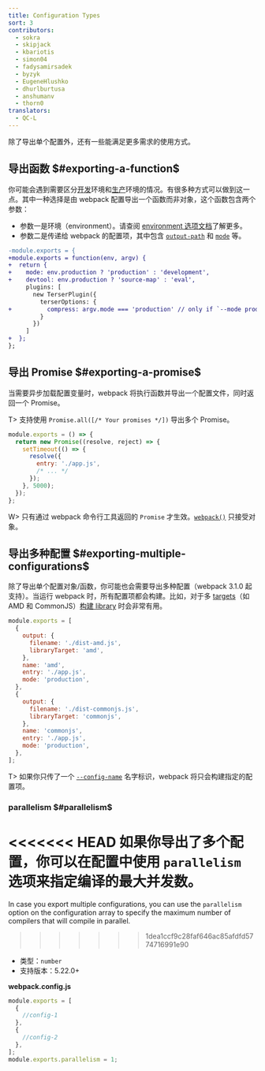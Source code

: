 ```yaml
---
title: Configuration Types
sort: 3
contributors:
  - sokra
  - skipjack
  - kbariotis
  - simon04
  - fadysamirsadek
  - byzyk
  - EugeneHlushko
  - dhurlburtusa
  - anshumanv
  - thorn0
translators:
  - QC-L
---
```


除了导出单个配置外，还有一些能满足更多需求的使用方式。

## 导出函数 $#exporting-a-function$

你可能会遇到需要区分[开发](/guides/development)环境和[生产](/guides/production)环境的情况。有很多种方式可以做到这一点。其中一种选择是由 webpack 配置导出一个函数而非对象，这个函数包含两个参数：

- 参数一是环境（environment）。请查阅 [environment 选项文档](/api/cli/#environment-options)了解更多。
- 参数二是传递给 webpack 的配置项，其中包含 [`output-path`](/api/cli/#flags) 和 [`mode`](/api/cli/#flags) 等。

```diff
-module.exports = {
+module.exports = function(env, argv) {
+  return {
+    mode: env.production ? 'production' : 'development',
+    devtool: env.production ? 'source-map' : 'eval',
     plugins: [
       new TerserPlugin({
         terserOptions: {
+          compress: argv.mode === 'production' // only if `--mode production` was passed
         }
       })
     ]
+  };
};
```

## 导出 Promise $#exporting-a-promise$

当需要异步加载配置变量时，webpack 将执行函数并导出一个配置文件，同时返回一个 Promise。

T> 支持使用 `Promise.all([/* Your promises */])` 导出多个 Promise。

```js
module.exports = () => {
  return new Promise((resolve, reject) => {
    setTimeout(() => {
      resolve({
        entry: './app.js',
        /* ... */
      });
    }, 5000);
  });
};
```

W> 只有通过 webpack 命令行工具返回的 `Promise` 才生效。[`webpack()`](/api/node/#webpack) 只接受对象。

## 导出多种配置 $#exporting-multiple-configurations$

除了导出单个配置对象/函数，你可能也会需要导出多种配置（webpack 3.1.0 起支持）。当运行 webpack 时，所有配置项都会构建。比如，对于多 [targets](/configuration/output/#outputlibrarytarget)（如 AMD 和 CommonJS）[构建 library](/guides/author-libraries) 时会非常有用。

```js
module.exports = [
  {
    output: {
      filename: './dist-amd.js',
      libraryTarget: 'amd',
    },
    name: 'amd',
    entry: './app.js',
    mode: 'production',
  },
  {
    output: {
      filename: './dist-commonjs.js',
      libraryTarget: 'commonjs',
    },
    name: 'commonjs',
    entry: './app.js',
    mode: 'production',
  },
];
```

T> 如果你只传了一个 [`--config-name`](/api/cli/#configuration-options) 名字标识，webpack 将只会构建指定的配置项。

### parallelism $#parallelism$

<<<<<<< HEAD
如果你导出了多个配置，你可以在配置中使用 `parallelism` 选项来指定编译的最大并发数。
=======
In case you export multiple configurations, you can use the `parallelism` option on the configuration array to specify the maximum number of compilers that will compile in parallel.
>>>>>>> 1dea1ccf9c28faf646ac85afdfd5774716991e90

- 类型：`number`
- 支持版本：5.22.0+

**webpack.config.js**

```javascript
module.exports = [
  {
    //config-1
  },
  {
    //config-2
  },
];
module.exports.parallelism = 1;
```
